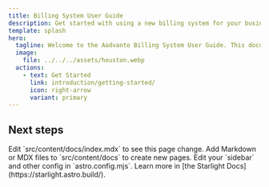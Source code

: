 ```yaml
---
title: Billing System User Guide
description: Get started with using a new billing system for your business.
template: splash
hero:
  tagline: Welcome to the Aadvanto Billing System User Guide. This document is structured to help users navigate and utilize the Aadvanto billing platform efficiently.
  image:
    file: ../../../assets/houston.webp
  actions:
    - text: Get Started
      link: introduction/getting-started/
      icon: right-arrow
      variant: primary
---
```



## Next steps

<CardGrid stagger>
	<Card title="Update content" icon="pencil">
		Edit `src/content/docs/index.mdx` to see this page change.
	</Card>
	<Card title="Add new content" icon="add-document">
		Add Markdown or MDX files to `src/content/docs` to create new pages.
	</Card>
	<Card title="Configure your site" icon="setting">
		Edit your `sidebar` and other config in `astro.config.mjs`.
	</Card>
	<Card title="Read the docs" icon="open-book">
		Learn more in [the Starlight Docs](https://starlight.astro.build/).
	</Card>
</CardGrid>

